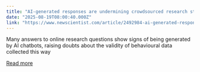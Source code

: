 ```yaml
---
title: "AI-generated responses are undermining crowdsourced research studies"
date: "2025-08-19T08:00:40.000Z"
link: "https://www.newscientist.com/article/2492984-ai-generated-responses-are-undermining-crowdsourced-research-studies/?utm_campaign=RSS%7CNSNS&utm_source=NSNS&utm_medium=RSS&utm_content=technology"
---
```


Many answers to online research questions show signs of being generated by AI chatbots, raising doubts about the validity of behavioural data collected this way

[Read more](https://www.newscientist.com/article/2492984-ai-generated-responses-are-undermining-crowdsourced-research-studies/?utm_campaign=RSS%7CNSNS&utm_source=NSNS&utm_medium=RSS&utm_content=technology)
